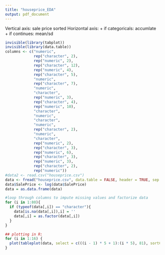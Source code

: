 ```yaml
---
title: "houseprice_EDA"
output: pdf_document
---
```


Vertical axis: sale price sorted
Horizontal axis:
+ if categoricals: accumlate
+ if continues: mean/sd

```r
invisible(library(tabplot))
invisible(library(data.table))
columns <- c("numeric",
             rep("character", 2),
             rep("numeric", 2),
             rep("character", 12),
             rep("numeric", 4),
             rep("character", 5),
             "numeric",
             rep("character", 7),
             "numeric",
             "character",
             rep("numeric", 3),
             rep("character", 4),
             rep("numeric", 10),
             "character",
             "numeric",
             "character",
             "numeric",
             rep("character", 2),
             "numeric",
             "character",
             rep("numeric", 2),
             rep("character", 3),
             rep("numeric", 6),
             rep("character", 3),
             rep("numeric", 3),
             rep("character", 2),
             rep("numeric"))
#data2 <- read.csv("houseprice.csv")
data <- fread("houseprice.csv", data.table = FALSE, header = TRUE, sep = ",", colClasses = columns)
data$SalePrice <- log(data$SalePrice)
data = as.data.frame(data)

#loop through columns to impute missing values and factorize data
for (i in 1:80){
  if (typeof(data[,i]) == "character"){
    data[is.na(data[,i]),i] = ''
    data[,i] = as.factor(data[,i])
  }
}

## plotting in R: 
for (i in 1:16) {
  plot(tableplot(data, select = c(((i - 1) * 5 + 1):(i * 5), 81), sortCol = 6, nBins = 73, plot = FALSE), fontsize = 12, title = paste("log(SalePrice) vs ", paste(colnames(data)[((i - 1) * 5 + 1):(i * 5)], collapse = "+"), sep = ""), showTitle = TRUE, fontsize.title = 12)
}

```

